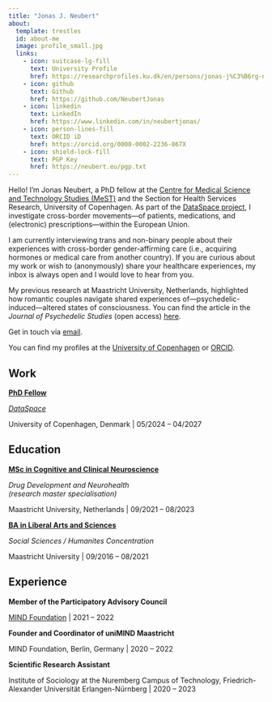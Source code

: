 ```yaml
---
title: "Jonas J. Neubert"
about:
  template: trestles
  id: about-me
  image: profile_small.jpg
  links:
    - icon: suitcase-lg-fill
      text: University Profile
      href: https://researchprofiles.ku.dk/en/persons/jonas-j%C3%B6rg-neubert-2
    - icon: github
      text: Github
      href: https://github.com/NeubertJonas
    - icon: linkedin
      text: LinkedIn
      href: https://www.linkedin.com/in/neubertjonas/
    - icon: person-lines-fill
      text: ORCID iD
      href: https://orcid.org/0000-0002-2236-867X
    - icon: shield-lock-fill
      text: PGP Key
      href: https://neubert.eu/pgp.txt
---
```


:::{#about-me}

Hello! I'm Jonas Neubert, a PhD fellow at the [Centre for Medical Science and Technology Studies (MeST)](https://medicalsts.ku.dk) and the Section for Health Services Research, University of Copenhagen. As part of the [DataSpace project](https://dataspace.ku.dk), I investigate  cross-border movements—of patients, medications, and (electronic) prescriptions—within the European Union. 

I am currently interviewing trans and non-binary people about their experiences with cross-border gender-affirming care (i.e., acquiring hormones or medical care from another country). If you are curious about my work or wish to (anonymously) share your healthcare experiences, my inbox is always open and I would love to hear from you.

My previous research at Maastricht University, Netherlands, highlighted how romantic couples navigate shared experiences of—psychedelic-induced—altered states of consciousness. You can find the article in the _Journal of Psychedelic Studies_ (open access) [here](https://doi.org/10.1556/2054.2024.00319).

Get in touch via [email](mailto:jonas@neubert.eu).

You can find my profiles at the [University of Copenhagen](https://researchprofiles.ku.dk/en/persons/jonas-j%C3%B6rg-neubert-2) or [ORCID](https://orcid.org/0000-0002-2236-867X).

## Work

**[PhD Fellow](https://researchprofiles.ku.dk/en/persons/jonas-j%C3%B6rg-neubert-2)**

*[DataSpace](https://dataspace.ku.dk)*

University of Copenhagen, Denmark | 05/2024 -- 04/2027

## Education

**[MSc in Cognitive and Clinical Neuroscience](https://curriculum.maastrichtuniversity.nl/education/master/research-master-cognitive-and-clinical-neuroscience-specialisation-drug-development)**

*Drug Development and Neurohealth*\
*(research master specialisation)*

Maastricht University, Netherlands | 09/2021 -- 08/2023

**[BA in Liberal Arts and Sciences](https://curriculum.maastrichtuniversity.nl/education/bachelor/university-college-maastricht)**

*Social Sciences / Humanites Concentration*

Maastricht University \| 09/2016 -- 08/2021

## Experience

**Member of the Participatory Advisory Council**

[MIND Foundation](https://mind-foundation.org) \| 2021 -- 2022

**Founder and Coordinator of uniMIND Maastricht**

MIND Foundation, Berlin, Germany \| 2020 -- 2022

**Scientific Research Assistant**

Institute of Sociology at the Nuremberg Campus of Technology, Friedrich-Alexander Universität Erlangen-Nürnberg \| 2020 -- 2023

:::
